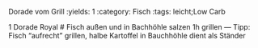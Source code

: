 Dorade vom Grill
:yields: 1
:category: Fisch
:tags: leicht;Low Carb

1 Dorade Royal
# Fisch außen und in Bachhöhle salzen
  1h grillen
---
Tipp: Fisch "aufrecht" grillen, halbe Kartoffel in Bauchhöhle dient als Ständer



